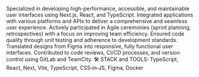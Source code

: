 Specialized in developing high-performance, accessible, and maintainable user interfaces using Next.js, React, and TypeScript.
Integrated applications with various platforms and APIs to deliver a comprehensive and seamless user experience.
Actively participated in Agile ceremonies (sprint planning, retrospectives) with a focus on improving team efficiency.
Ensured code quality through unit testing and adherence to development standards.
Translated designs from Figma into responsive, fully functional user interfaces.
Contributed to code reviews, CI/CD processes, and version control using GitLab and TeamCity.
🛠️ STACK and TOOLS:  TypeScript, React, Next, Vite, TypeScript,  CSS‑in‑JS, Figma, Docker